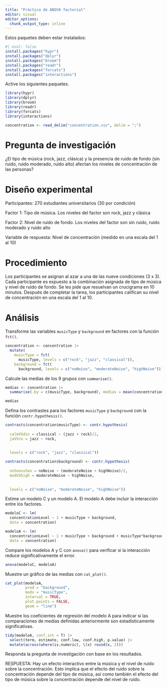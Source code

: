 ```yaml
---
title: "Práctica de ANOVA factorial"
editor: visual
editor_options: 
  chunk_output_type: inline
---
```


Estos paquetes deben estar instalados:

```r
#| eval: false
install.packages("hypr")
install.packages("dplyr")
install.packages("broom")
install.packages("readr")
install.packages("forcats")
install.packages("interactions")
```

Active los siguientes paquetes.

```r

library(hypr)
library(dplyr)
library(broom)
library(readr)
library(forcats)
library(interactions)
```

```r
concentration <- read_delim("concentration.csv", delim = ";")
```

# Pregunta de investigación

¿El tipo de música (rock, jazz, clásica) y la presencia de ruido de fondo (sin ruido, ruido moderado, ruido alto) afectan los niveles de concentración de las personas?

# Diseño experimental

Participantes: 270 estudiantes universitarios (30 por condición)

Factor 1: Tipo de música. Los niveles del factor son rock, jazz y clásica

Factor 2: Nivel de ruido de fondo. Los niveles del factor son sin ruido, ruido moderado y ruido alto

Variable de respuesta: Nivel de concentración (medido en una escala del 1 al 10)

# Procedimiento

Los participantes se asignan al azar a una de las nueve condiciones (3 x 3). Cada participante es expuesto a la combinación asignada de tipo de música y nivel de ruido de fondo. Se les pide que resuelvan un crucigrama en 10 minutos. Después de completar la tarea, los participantes califican su nivel de concentración en una escala del 1 al 10.

# Análisis

Transforme las variables `musicType` y `background` en factores con la función `fct()`.

```r

concentration <- concentration |>
  mutate(
    musicType = fct(
      musicType, levels = c("rock", "jazz", "classical")),
    background = fct(
      background, levels = c("noNoise", "moderateNoise", "highNoise")))

```

Calcule las medias de los 9 grupos con `summarise()`.

```r

medias <- concentration |>
  summarise(.by = c(musicType, background), medias = mean(concentrationLevel))

medias
```

Defina los contrastes para los factores `musicType` y `background` con la función `contr.hypothesis()`.

```r

contrasts(concentration$musicType) <- contr.hypothesis(
  
  calmVSdin = classical ~ (jazz + rock)/2, 
  jaVSro = jazz ~ rock,
  
  
  levels = c("rock", "jazz", "classical"))
```

```r

contrasts(concentration$background) <- contr.hypothesis(
  
  noSonvsSon = noNoise ~ (moderateNoise + highNoise)/2,  
  modVShigh = moderateNoise ~ highNoise, 
  
  
  levels = c("noNoise", "moderateNoise", "highNoise"))
```

Estime un modelo C y un modelo A. El modelo A debe incluir la interacción entre los factores.

```r

modeloC <- lm(
  concentrationLevel ~ 1 + musicType + background,
  data = concentration)

modeloA <- lm(
  concentrationLevel ~ 1 + musicType + background + musicType*background, 
  data = concentration)
```

Compare los modelos A y C con `anova()` para verificar si la interacción reduce significativamente el error.

```r

anova(modeloC, modeloA)
```

Muestre un gráfico de las medias con `cat_plot()`.

```r

cat_plot(modeloA, 
         pred = "background", 
         modx = "musicType",
         interval = TRUE,
         plot.points = FALSE, 
         geom = "line")
```

Muestre los coeficientes de regresión del modelo A para indicar si las comparaciones de medias definidas anteriormente son estadísticamente significativas.

```r

tidy(modeloA, conf.int = T) |>
  select(term, estimate, conf.low, conf.high, p.value) |>
  mutate(across(where(is.numeric), \(x) round(x, 2)))
```

Responda la pregunta de investigación con base en los resultados.

RESPUESTA: Hay un efecto interactivo entre la música y el nivel de ruido sobre la concentración. Esto implica que el efecto del ruido sobre la concentración depende del tipo de música, así como también el efecto del tipo de música sobre la concentración depende del nivel de ruido.
